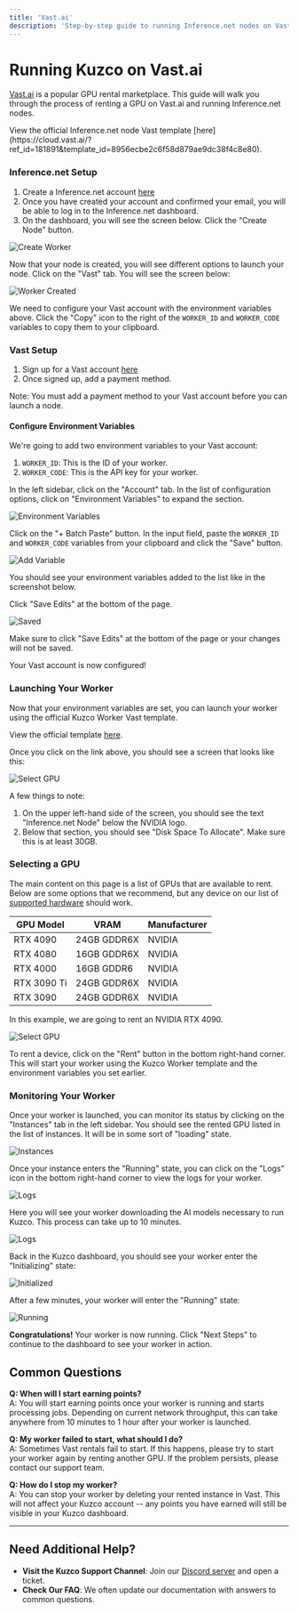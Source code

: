 ```yaml
---
title: 'Vast.ai'
description: 'Step-by-step guide to running Inference.net nodes on Vast.ai GPU marketplace'
---
```


# Running Kuzco on Vast.ai 

[Vast.ai](https://vast.ai) is a popular GPU rental marketplace. This guide will walk you through the process of renting a GPU on Vast.ai and running Inference.net nodes.

<Callout emoji="💡">
View the official Inference.net node Vast template [here](https://cloud.vast.ai/?ref_id=181891&template_id=8956ecbe2c6f58d879ae9dc38f4c8e80).
</Callout>

### Inference.net Setup

1. Create a Inference.net account [here](https://testnet.inference.net/register)
2. Once you have created your account and confirmed your email, you will be able to log in to the Inference.net dashboard.
3. On the dashboard, you will see the screen below. Click the "Create Node" button.

![Create Worker](/images/vast/create-worker.png)

Now that your node is created, you will see different options to launch your node. Click on the "Vast" tab. You will see the screen below:

![Worker Created](/images/vast/launch-worker.png)

We need to configure your Vast account with the environment variables above. Click the "Copy" icon to the right of the `WORKER_ID` and `WORKER_CODE` variables to copy them to your clipboard.

### Vast Setup

1. Sign up for a Vast account [here](https://cloud.vast.ai)
2. Once signed up, add a payment method. 

<Callout emoji="⚠️">
Note: You must add a payment method to your Vast account before you can launch a node.
</Callout>

#### Configure Environment Variables

We're going to add two environment variables to your Vast account:

1. `WORKER_ID`: This is the ID of your worker. 
2. `WORKER_CODE`: This is the API key for your worker.

In the left sidebar, click on the "Account" tab. In the list of configuration options, click on "Environment Variables" to expand the section.

![Environment Variables](/images/vast/env-vars.png)

Click on the "+ Batch Paste" button. In the input field, paste the `WORKER_ID` and `WORKER_CODE` variables from your clipboard and click the "Save" button.

![Add Variable](/images/vast/post-batch-paste.png)

You should see your environment variables added to the list like in the screenshot below. 

Click "Save Edits" at the bottom of the page.

![Saved](/images/vast/batch-paste-saved.png)

<Callout emoji="⚠️">
Make sure to click "Save Edits" at the bottom of the page or your changes will not be saved.
</Callout>

Your Vast account is now configured!

### Launching Your Worker

Now that your environment variables are set, you can launch your worker using the official Kuzco Worker Vast template.

View the official template [here](https://cloud.vast.ai/?ref_id=181891&template_id=8956ecbe2c6f58d879ae9dc38f4c8e80).

Once you click on the link above, you should see a screen that looks like this:

![Select GPU](/images/vast/select-gpu.png)

A few things to note:
1. On the upper left-hand side of the screen, you should see the text "Inference.net Node" below the NVIDIA logo.
2. Below that section, you should see "Disk Space To Allocate". Make sure this is at least 30GB.

### Selecting a GPU

The main content on this page is a list of GPUs that are available to rent. Below are some options that we recommend, but any device on our list of [supported hardware](/hardware) should work.

| GPU Model | VRAM | Manufacturer |
|-----------|------|--------------|
| RTX 4090 | 24GB GDDR6X | NVIDIA |
| RTX 4080 | 16GB GDDR6X | NVIDIA |
| RTX 4000 | 16GB GDDR6 | NVIDIA |
| RTX 3090 Ti | 24GB GDDR6X | NVIDIA |
| RTX 3090 | 24GB GDDR6X | NVIDIA |


In this example, we are going to rent an NVIDIA RTX 4090. 

![Select GPU](/images/vast/rent-4090.png)

To rent a device, click on the "Rent" button in the bottom right-hand corner. This will start your worker using the Kuzco Worker template and the environment variables you set earlier.

### Monitoring Your Worker

Once your worker is launched, you can monitor its status by clicking on the "Instances" tab in the left sidebar. You should see the rented GPU listed in the list of instances. It will be in some sort of "loading" state.

![Instances](/images/vast/created-4090.png)

Once your instance enters the "Running" state, you can click on the "Logs" icon in the bottom right-hand corner to view the logs for your worker.

![Logs](/images/vast/running-4090.png)

Here you will see your worker downloading the AI models necessary to run Kuzco. This process can take up to 10 minutes.

![Logs](/images/vast/running-logs.png)

Back in the Kuzco dashboard, you should see your worker enter the "Initializing" state: 

![Initialized](/images/vast/worker-initializing.png)

After a few minutes, your worker will enter the "Running" state:

![Running](/images/vast/worker-running.png)

**Congratulations!** Your worker is now running. Click "Next Steps" to continue to the dashboard to see your worker in action.

## Common Questions

**Q: When will I start earning points?**  
A: You will start earning points once your worker is running and starts processing jobs. Depending on current network throughput, this can take anywhere from 10 minutes to 1 hour after your worker is launched.

**Q: My worker failed to start, what should I do?**  
A: Sometimes Vast rentals fail to start. If this happens, please try to start your worker again by renting another GPU. If the problem persists, please contact our support team.

**Q: How do I stop my worker?**  
A: You can stop your worker by deleting your rented instance in Vast. This will not affect your Kuzco account -- any points you have earned will still be visible in your Kuzco dashboard.

---

## Need Additional Help?

- **Visit the Kuzco Support Channel**: Join our [Discord server](https://discord.gg/kuzco) and open a ticket.  
- **Check Our FAQ**: We often update our documentation with answers to common questions.
